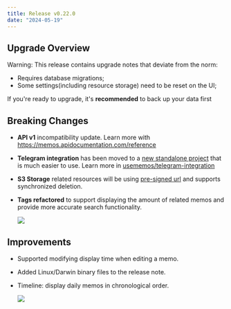 ```yaml
---
title: Release v0.22.0
date: "2024-05-19"
---
```


## Upgrade Overview

Warning: This release contains upgrade notes that deviate from the norm:

- Requires database migrations;
- Some settings(including resource storage) need to be reset on the UI;

If you're ready to upgrade, it's **recommended** to back up your data first

## Breaking Changes

- **API v1** incompatibility update. Learn more with https://memos.apidocumentation.com/reference
- **Telegram integration** has been moved to a [new standalone project](https://github.com/usememos/telegram-integration) that is much easier to use. Learn more in [usememos/telegram-integration](https://github.com/usememos/telegram-integration)
- **S3 Storage** related resources will be using [pre-signed url](https://docs.aws.amazon.com/AmazonS3/latest/userguide/ShareObjectPreSignedURL.html) and supports synchronized deletion.
- **Tags refactored** to support displaying the amount of related memos and provide more accurate search functionality.

  ![](https://github.com/usememos/memos/assets/24653555/323f1191-1344-4940-b42c-23c4d01db9d7)

## Improvements

- Supported modifying display time when editing a memo.
- Added Linux/Darwin binary files to the release note.
- Timeline: display daily memos in chronological order.

  ![](https://github.com/usememos/memos/assets/24653555/cfb11b21-2a73-4324-b060-b29554b013c2)
